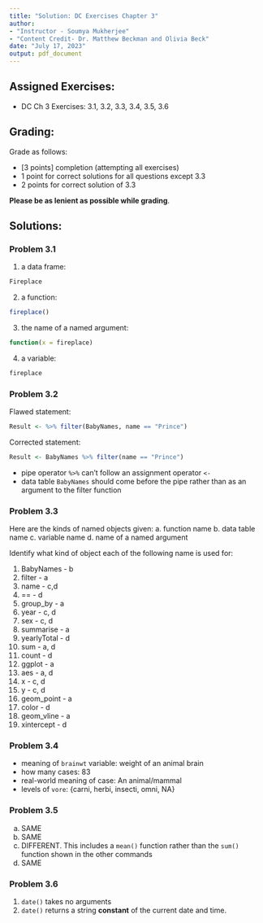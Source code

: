 ```yaml
---
title: "Solution: DC Exercises Chapter 3"
author:
- "Instructor - Soumya Mukherjee"
- "Content Credit- Dr. Matthew Beckman and Olivia Beck"
date: "July 17, 2023"
output: pdf_document
---
```


## Assigned Exercises:
- DC Ch 3 Exercises: 3.1, 3.2, 3.3, 3.4, 3.5, 3.6

## Grading:
Grade as follows:

- [3 points] completion (attempting all exercises)
- 1 point for correct solutions for all questions except 3.3
- 2 points for correct solution of 3.3

**Please be as lenient as possible while grading**.

## Solutions:

### Problem 3.1

1. a data frame:
```r
Fireplace
```
2. a function:
```r
fireplace()
```
3. the name of a named argument:
```r
function(x = fireplace)
```
4. a variable:
```r
fireplace
```

### Problem 3.2
Flawed statement:
```r
Result <- %>% filter(BabyNames, name == "Prince")
```
Corrected statement:
```r
Result <- BabyNames %>% filter(name == "Prince")
```

- pipe operator `%>%` can’t follow an assignment operator `<-`
- data table `BabyNames` should come before the pipe rather than as an argument to the filter function

### Problem 3.3

Here are the kinds of named objects given: 
a. function name
b. data table name
c. variable name
d. name of a named argument

Identify what kind of object each of the following name is used for:

1. BabyNames - b
2. filter - a
3. name - c,d
4. == - d
5. group_by - a
6. year - c, d
7. sex - c, d
8. summarise - a
9. yearlyTotal - d
10. sum - a, d
11. count - d
12. ggplot - a
13. aes - a, d
14. x - c, d
15. y - c, d
16. geom_point - a
17. color - d
18. geom_vline - a
19. xintercept - d

### Problem 3.4

- meaning of `brainwt` variable: weight of an animal brain
- how many cases: 83
- real-world meaning of case: An animal/mammal
- levels of `vore`: {carni, herbi, insecti, omni, NA}

### Problem 3.5
a. SAME
b. SAME
c. DIFFERENT. This includes a `mean()` function rather than the `sum()` function shown in the other commands
d. SAME

### Problem 3.6
1. `date()` takes no arguments
2. `date()` returns a string **constant** of the current date and time.